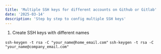 ```yaml
---
title: 'Multiple SSH keys for different accounts on Github or Gitlab'
date: '2025-03-14'
description: 'Step by step to config multiple SSH keys'
---
```


1. Create SSH keys with different names

`ssh-keygen -t rsa -C "your_name@home_email.com"`
`ssh-keygen -t rsa -C "your_name@company_email.com"`
